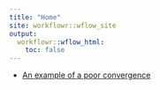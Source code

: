 ```yaml
---
title: "Home"
site: workflowr::wflow_site
output:
  workflowr::wflow_html:
    toc: false
---
```


- [An example of a poor convergence](false-positive.html)
